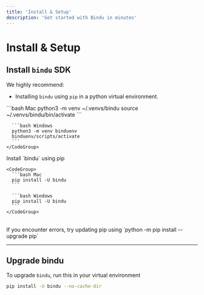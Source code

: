 ```yaml
---
title: 'Install & Setup'
description: 'Get started with Bindu in minutes'
---
```


# Install & Setup

## Install `bindu` SDK

We highly recommend:

* Installing `bindu` using `pip` in a python virtual environment.

<Steps>
  <Step title="Create a virtual environment">
    <CodeGroup>
      ```bash Mac
      python3 -m venv ~/.venvs/bindu
      source ~/.venvs/bindu/bin/activate
      ```

      ```bash Windows
      python3 -m venv binduenv
      binduenv/scripts/activate
      ```
    </CodeGroup>
  </Step>

  <Step title="Install bindu">
    Install `bindu` using pip

    <CodeGroup>
      ```bash Mac
      pip install -U bindu
      ```

      ```bash Windows
      pip install -U bindu
      ```
    </CodeGroup>
  </Step>
</Steps>

<br />

<Note>
  If you encounter errors, try updating pip using `python -m pip install --upgrade pip` 
</Note>

***

## Upgrade bindu

To upgrade `bindu`, run this in your virtual environment

```bash
pip install -U bindu --no-cache-dir
```
